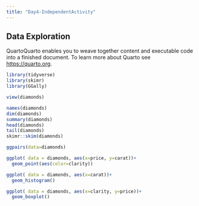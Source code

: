 ```yaml
---
title: "Day4-IndependentActivity"
---
```


## Data Exploration

QuartoQuarto enables you to weave together content and executable code into a finished document. To learn more about Quarto see <https://quarto.org>.

```r
library(tidyverse)
library(skimr)
library(GGally)
```

```r
view(diamonds)

names(diamonds)
dim(diamonds)
summary(diamonds)
head(diamonds)
tail(diamonds)
skimr::skim(diamonds)
```

```r
ggpairs(data=diamonds)
```

```r
ggplot( data = diamonds, aes(x=price, y=carat))+
  geom_point(aes(color=clarity))

```

```r
ggplot( data = diamonds, aes(x=carat))+
  geom_histogram()
```

```r
ggplot( data = diamonds, aes(x=clarity, y=price))+
  geom_boxplot()
```
